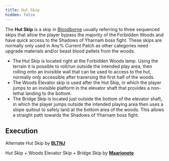 ```yaml
---
title: Hut Skip
hidden: false
---
```



The **Hut Skip** is a skip in [Bloodborne](/bloodborne) usually referring to three sequenced skips that allow the player bypass the majority of the Forbidden Woods and have quick access to the Shadows of Yharnam boss fight. These skips are normally only used in Any% Current Patch as other categories need upgrade materials and/or beast blood pellets from the woods.

- The Hut Skip is located right at the Forbidden Woods lamp. Using the terrain it is possible to roll/run outside the intended play area, then rolling onto an invisible wall that can be used to access to the hut, normally only accessible after traversing the first half of the woods.
- The Woods Elevator skip is used after the Hut Skip, in which the player jumps to an invisible platform in the elevator shaft that provides a non-lethal landing to the bottom.
- The Bridge Skip is located just outside the bottom of the elevator shaft, in which the player jumps outside the intended playing area then uses a slope quitout to safely land at the bottom area of the woods. This allows a straight path towards the Shadows of Yharnam boss fight.

## Execution

Alternate Hut Skip  by [**BLTNJ**](https://www.youtube.com/user/BLTspace/videos)

<YouTube id="https://youtube.com/watch?v=O5WuUipW4SQ" />

Hut Skip + Woods Elevator Skip + Bridge Skip by [**Maarionete**](https://www.youtube.com/channel/UCR9mQgw6b9vD409MrjhN0Ag)

<YouTube id="https://youtube.com/watch?v=g7Okj3QnUNk" />